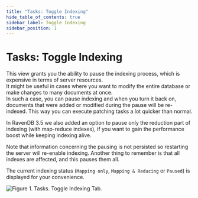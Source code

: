 ```yaml
---
title: "Tasks: Toggle Indexing"
hide_table_of_contents: true
sidebar_label: Toggle Indexing
sidebar_position: 1
---
```



# Tasks: Toggle Indexing

This view grants you the ability to pause the indexing process, which is expensive in terms of server resources.   
It might be useful in cases where you want to modify the entire database or make changes to many documents at once.    
In such a case, you can pause indexing and when you turn it back on, documents that were added or modified during 
the pause will be re-indexed. This way you can execute patching tasks a lot quicker than normal.

In RavenDB 3.5 we also added an option to pause only the reduction part of indexing (with map-reduce indexes), 
if you want to gain the performance boost while keeping indexing alive. 

Note that information concerning the pausing is not persisted so restarting the server will re-enable indexing.
Another thing to remember is that all indexes are affected, and this pauses them all.

The current indexing status (`Mapping only`, `Mapping & Reducing` or `Paused`) is displayed for your convenience.

![Figure 1. Tasks. Toggle Indexing Tab.](./assets/tasks-toggle_indexing_tab-1.png)
